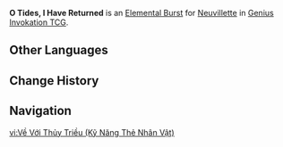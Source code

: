 {{About|the Character Card Skill for [[Genius Invokation TCG]]|the Playable Character Talent|O Tides, I Have Returned}}
{{Genius Invokation TCG Skill Infobox
|title      = O Tides, I Have Returned
|image      = O Tides, I Have Returned Character Card Skill.png
|type       = Elemental Burst
|character  = Neuvillette
|matching   = 3
|element    = Hydro
|energy     = 2
|effect     = Deals 2 {{Color|Hydro DMG}}, deals 1 {{color|Piercing DMG}} to all opposing characters on standby, then creates a '''Sourcewater Droplet''' with 2 Usages.<br><br>{{Icon/TCG|Sourcewater Droplet}} '''Sourcewater Droplet'''<br>'''After Neuvillette uses a Normal Attack:''' Heals the character for 2 HP. After this, '''Prepare Skill''': '''[[Equitable Judgment]]'''.<br><u>Usage(s)</u>: 1 (Can stack. Max 3 stacks.)
|order      = 3
}}
'''O Tides, I Have Returned''' is an [[Character Card Elemental Burst|Elemental Burst]] for [[Neuvillette (Character Card)|Neuvillette]] in [[Genius Invokation TCG]].

==Other Languages==
{{Other Languages|O Tides, I Have Returned}}

==Change History==
{{Change History|4.5}}

==Navigation==
{{Genius Invokation TCG Skill Navbox|Neuvillette}}

[[vi:Về Với Thủy Triều (Kỹ Năng Thẻ Nhân Vật)]]